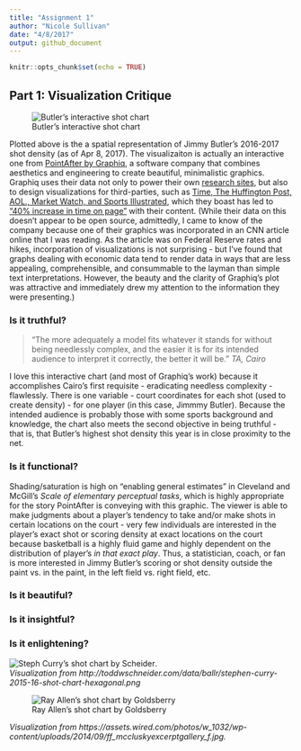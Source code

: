 ```yaml
---
title: "Assignment 1"
author: "Nicole Sullivan"
date: "4/8/2017"
output: github_document
---
```


```r
knitr::opts_chunk$set(echo = TRUE)
```

## Part 1:  Visualization Critique

![Butler's interactive shot chart](~/dataviz/butler_shots.png)

Plotted above is the a spatial representation of Jimmy Butler's 2016-2017 shot density (as of Apr 8, 2017).  The visualizaiton is actually an interactive one from [PointAfter by Graphiq](http://basketball-players.pointafter.com/l/379/Jimmy-Butler#Shot%20Chart&s=33AFDV), a software company that combines aesthetics and engineering to create beautiful, minimalistic graphics.   Graphiq uses their data not only to power their own [research sites](https://www.graphiq.com/researcher-solutions), but also to design visualizations for third-parties, such as [Time, The Huffington Post, AOL., Market Watch, and Sports Illustrated](https://www.graphiq.com/enterprise-solutions), which they boast has led to ["40% increase in time on page"](https://www.graphiq.com/enterprise-solutions) with their content.  (While their data on this doesn't appear to be open source, admittedly, I came to know of the company because one of their graphics was incorporated in an CNN article online that I was reading.  As the article was on Federal Reserve rates and hikes, incorporation of visualizations is not surprising - but I've found that graphs dealing with economic data tend to render data in ways that are less appealing, comprehensible, and consummable to the layman than simple text interpretations.  However, the beauty and the clarity of Graphiq's plot was attractive and immediately drew my attention to the information they were presenting.)

### Is it truthful?

> "The more adequately a model fits whatever it stands for without being needlessly complex, and the easier it is for its intended audience to interpret it correctly, the better it will be." *TA, Cairo*

I love this interactive chart (and most of Graphiq's work) because it accomplishes Cairo's first requisite - eradicating needless complexity - flawlessly.  There is one variable - court coordinates for each shot (used to create density) - for one player (in this case, Jimmmy Butler).  Because the intended audience is probably those with some sports background and knowledge, the chart also meets the second objective in being truthful - that is, that Butler's highest shot density this year is in close proximity to the net.

### Is it functional?

Shading/saturation is high on "enabling general estimates" in Cleveland and McGill's *Scale of elementary perceptual tasks*, which is highly appropriate for the story PointAfter is conveying with this graphic.  The viewer is able to make judgments about a player's tendency to take and/or make shots in certain locations on the court - very few individuals are  interested in the player's exact shot or scoring density at exact locations on the court because basketball is a highly fluid game and highly dependent on the distribution of player's *in that exact play*.  Thus, a statistician, coach, or fan is more interested in Jimmy Butler's scoring or shot density outside the paint vs. in the paint, in the left field vs. right field, etc.

### Is it beautiful?



### Is it insightful?
### Is it enlightening?


![Steph Curry's shot chart by Scheider](http://toddwschneider.com/data/ballr/stephen-curry-2015-16-shot-chart-hexagonal.png).  
*Visualization from http://toddwschneider.com/data/ballr/stephen-curry-2015-16-shot-chart-hexagonal.png*

![Ray Allen's shot chart by Goldsberry](https://assets.wired.com/photos/w_1032/wp-content/uploads/2014/09/ff_mccluskyexcerptgallery_f.jpg)

*Visualization from https://assets.wired.com/photos/w_1032/wp-content/uploads/2014/09/ff_mccluskyexcerptgallery_f.jpg.*

